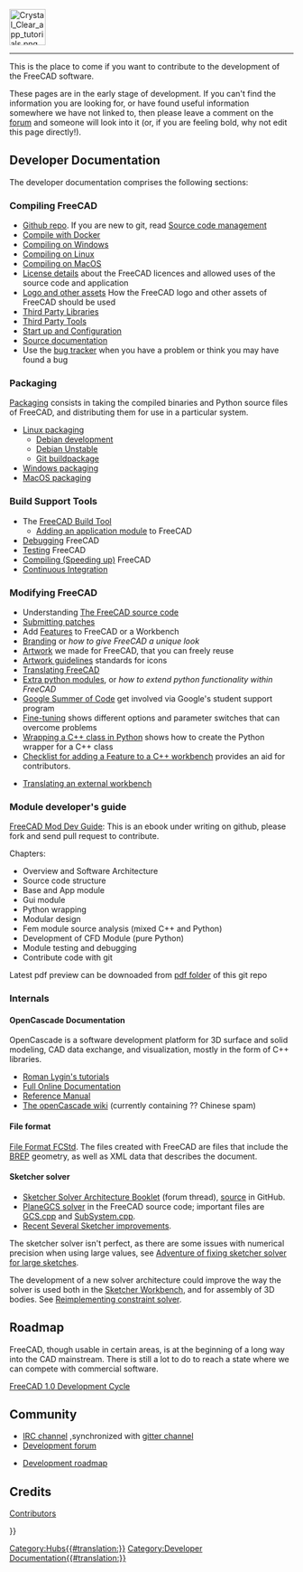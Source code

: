 <languages/>
{{TOCright}}
[[Image:Crystal_Clear_app_tutorials.png|64px]]
----
<translate>

<!--T:2-->
This is the place to come if you want to contribute to the development of the FreeCAD software. 

<!--T:3-->
These pages are in the early stage of development.  If you can't find the information you are looking for, or have found useful information somewhere we have not linked to, then please leave a comment on the [http://forum.freecadweb.org/index.php?sid=5f84150e79db8842e277b042077097ff  forum] and someone will look into it (or, if you are feeling bold, why not edit this page directly!).

== Developer Documentation == <!--T:32-->

<!--T:4-->
The developer documentation comprises the following sections:

=== Compiling FreeCAD === <!--T:33-->

<!--T:5-->
* [https://github.com/FreeCAD/FreeCAD Github repo]. If you are new to git, read [[Source code management|Source code management]]
* [[Compile_on_Docker|Compile with Docker]]
* [[Compile_on_Windows|Compiling on Windows]]
* [[Compile_on_Linux|Compiling on Linux]]
* [[Compile_on_MacOS|Compiling on MacOS]]
* [[License|License details]] about the FreeCAD licences and allowed uses of the source code and application
* [[Logo|Logo and other assets]] How the FreeCAD logo and other assets of FreeCAD should be used
* [[Third Party Libraries|Third Party Libraries]]
* [[Third Party Tools|Third Party Tools]]
* [[Start up and Configuration|Start up and Configuration]]
* [[Source documentation|Source documentation]]
* Use the [[Tracker|bug tracker]] when you have a problem or think you may have found a bug

=== Packaging === <!--T:19-->

<!--T:26-->
[[Packaging|Packaging]] consists in taking the compiled binaries and Python source files of FreeCAD, and distributing them for use in a particular system.

<!--T:20-->
* [[Linux_packaging|Linux packaging]]
** [[Debian_development|Debian development]]
** [[Debian_Unstable|Debian Unstable]]
** [[Git_buildpackage|Git buildpackage]]
* [[Windows_packaging|Windows packaging]]
* [[MacOS_packaging|MacOS packaging]]

=== Build Support Tools === <!--T:34-->

<!--T:6-->
* The [[FreeCAD Build Tool|FreeCAD Build Tool]]
** [[Workbench_creation|Adding an application module]] to FreeCAD
* [[Debugging|Debugging]] FreeCAD
* [[Testing|Testing]] FreeCAD
* [[Compiling (Speeding up)|Compiling (Speeding up)]] FreeCAD
* [[Continuous Integration|Continuous Integration]]

=== Modifying FreeCAD === <!--T:35-->

<!--T:7-->
* Understanding [[The FreeCAD source code|The FreeCAD source code]]
* [[Tracker#Submitting_patches|Submitting patches]]
* Add [[Gui Command|Features]] to FreeCAD or a Workbench
* [[Branding|Branding]] or ''how to give FreeCAD a unique look''
* [[Artwork|Artwork]] we made for FreeCAD, that you can freely reuse
* [[Artwork_Guidelines|Artwork guidelines]] standards for icons
* [[Localisation|Translating FreeCAD]]
* [[Extra python modules|Extra python modules]], or ''how to extend python functionality within FreeCAD''
* [[Google Summer of Code|Google Summer of Code]] get involved via Google's student support program
* [[Fine-tuning|Fine-tuning]] shows different options and parameter switches that can overcome problems
* [[Wrapping_a_Cplusplus_class_in_Python|Wrapping a C++ class in Python]] shows how to create the Python wrapper for a C++ class
* [[NewFeatureCheckList_C++|Checklist for adding a Feature to a C++ workbench]] provides an aid for contributors.

<!--T:16-->
* [[Translating an external workbench|Translating an external workbench]]

=== Module developer's guide === <!--T:36-->

<!--T:13-->
[https://github.com/qingfengxia/FreeCAD_Mod_Dev_Guide FreeCAD Mod Dev Guide]: This is an ebook under writing on github, please fork and send pull request to contribute.

<!--T:14-->
Chapters:
* Overview and Software Architecture
* Source code structure
* Base and App module
* Gui module
* Python wrapping
* Modular design
* Fem module source analysis (mixed C++ and Python)
* Development of CFD Module (pure Python)
* Module testing and debugging
* Contribute code with git

<!--T:15-->
Latest pdf preview can be downoaded from [https://github.com/qingfengxia/FreeCAD_Mod_Dev_Guide/tree/master/pdf pdf folder] of this git repo

=== Internals === <!--T:21-->

==== OpenCascade Documentation ==== <!--T:8-->

<!--T:17-->
OpenCascade is a software development platform for 3D surface and solid modeling, CAD data exchange, and visualization, mostly in the form of C++ libraries.

<!--T:18-->
* [http://opencascade.wikidot.com/romansarticles Roman Lygin's tutorials]
* [https://dev.opencascade.org/cdoc/overview/html/index.html Full Online Documentation]
* [https://dev.opencascade.org/doc/refman/html/index.html Reference Manual]
* [http://opencascade.wikidot.com The openCascade wiki] (currently containing ?? Chinese spam)

==== File format ==== <!--T:27-->

<!--T:28-->
[[File_Format_FCStd|File Format FCStd]]. The files created with FreeCAD are {{incode|.zip}} files that include the [https://en.wikipedia.org/wiki/Boundary_representation BREP] geometry, as well as XML data that describes the document.

==== Sketcher solver ==== <!--T:22-->

<!--T:23-->
* [https://forum.freecad.org/viewtopic.php?f=10&t=36355 Sketcher Solver Architecture Booklet] (forum thread), [https://github.com/abdullahtahiriyo/FreeCADBooks/tree/master/FreeCAD_Solver_Architecture source] in GitHub.
* [https://github.com/FreeCAD/FreeCAD/blob/master/src/Mod/Sketcher/App/planegcs/ PlaneGCS solver] in the FreeCAD source code; important files are [https://github.com/FreeCAD/FreeCAD/blob/master/src/Mod/Sketcher/App/planegcs/GCS.cpp GCS.cpp] and [https://github.com/FreeCAD/FreeCAD/blob/master/src/Mod/Sketcher/App/planegcs/SubSystem.cpp SubSystem.cpp].
* [https://forum.freecad.org/viewtopic.php?f=9&t=29192 Recent Several Sketcher improvements].

<!--T:24-->
The sketcher solver isn't perfect, as there are some issues with numerical precision when using large values, see [https://forum.freecad.org/viewtopic.php?f=10&t=40502 Adventure of fixing sketcher solver for large sketches].

<!--T:25-->
The development of a new solver architecture could improve the way the solver is used both in the [[Sketcher Workbench|Sketcher Workbench]], and for assembly of 3D bodies. See [https://forum.freecad.org/viewtopic.php?f=20&t=40525 Reimplementing constraint solver].

== Roadmap == <!--T:37-->

<!--T:9-->
FreeCAD, though usable in certain areas, is at the beginning of a long way into the CAD mainstream. There is still a lot to do 
to reach a state where we can compete with commercial software.

<!--T:39-->
[[FreeCAD_1.0_Development_Cycle|FreeCAD 1.0 Development Cycle]]

== Community == <!--T:30-->

<!--T:31-->
* [ircs://irc.libera.chat:6697/freecad IRC channel] ,synchronized with [https://gitter.im/FreeCAD/FreeCAD gitter channel]
* [https://forum.freecad.org/viewforum.php?f=6 Development forum]

<!--T:10-->
* [[Development roadmap|Development roadmap]]

<!--T:11-->
== Credits ==
[[Contributors|Contributors]]

</translate>
{{Userdocnavi{{#translation:}}}}
[[Category:Hubs{{#translation:}}]]
[[Category:Developer Documentation{{#translation:}}]]